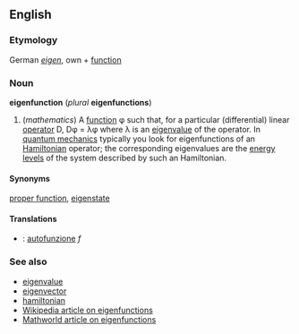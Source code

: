 ==English==
===Etymology===
German ''[[eigen]]'', own + [[function]]

===Noun===
'''eigenfunction''' (''plural'' '''eigenfunctions''')

#(''mathematics'') A [[function]] &phi; such that, for a particular (differential) linear [[operator]] D, D&phi; = &lambda;&phi; where &lambda; is an [[eigenvalue]] of the operator. In [[quantum mechanics]] typically you look for eigenfunctions of an [[Hamiltonian]] operator; the corresponding eigenvalues are the [[energy levels]] of the system described by such an Hamiltonian. 

====Synonyms====
[[proper function]], [[eigenstate]]

====Translations====
*{{it}}: [[autofunzione]] ''f''

===See also===
*[[eigenvalue]]
*[[eigenvector]]
*[[hamiltonian]]
*[[w:Eigenfunction|Wikipedia article on eigenfunctions]]
*[http://mathworld.wolfram.com/Eigenfunction.html Mathworld article on eigenfunctions]